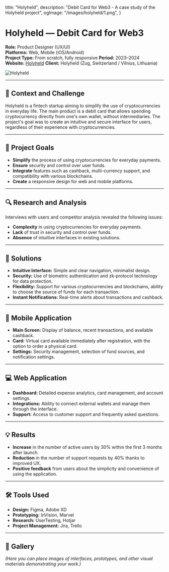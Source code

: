   title: "Holyheld",
  description: "Debit Card for Web3 - A case study of the Holyheld project",
  ogImage: "/images/holyheld/1.png",
}

# Holyheld — Debit Card for Web3

**Role:** Product Designer (UX/UI)  
**Platforms:** Web, Mobile (iOS/Android)  
**Project Type:** From scratch, fully responsive
**Period:** 2023–2024  
**Website:** [Holyheld](http://holyheld.com)
**Client:** Holyheld (Zug, Switzerland / Vilnius, Lithuania)


![Holyheld](/images/holyheld/1.png)

---

## 🧩 Context and Challenge

Holyheld is a fintech startup aiming to simplify the use of cryptocurrencies in everyday life. The main product is a debit card that allows spending cryptocurrency directly from one's own wallet, without intermediaries. The project's goal was to create an intuitive and secure interface for users, regardless of their experience with cryptocurrencies.

---

## 🎯 Project Goals

- **Simplify** the process of using cryptocurrencies for everyday payments.
- **Ensure** security and control over user funds.
- **Integrate** features such as cashback, multi-currency support, and compatibility with various blockchains.
- **Create** a responsive design for web and mobile platforms.

---

## 🔍 Research and Analysis

Interviews with users and competitor analysis revealed the following issues:

- **Complexity** in using cryptocurrencies for everyday payments.
- **Lack** of trust in security and control over funds.
- **Absence** of intuitive interfaces in existing solutions.

---

## 🧠 Solutions

- **Intuitive Interface:** Simple and clear navigation, minimalist design.
- **Security:** Use of biometric authentication and zk-protocol technology for data protection.
- **Flexibility:** Support for various cryptocurrencies and blockchains, ability to choose the source of funds for each transaction.
- **Instant Notifications:** Real-time alerts about transactions and cashback.

---

## 📱 Mobile Application

- **Main Screen:** Display of balance, recent transactions, and available cashback.
- **Card:** Virtual card available immediately after registration, with the option to order a physical card.
- **Settings:** Security management, selection of fund sources, and notification settings.

---

## 💻 Web Application

- **Dashboard:** Detailed expense analytics, card management, and account settings.
- **Integrations:** Ability to connect external wallets and manage them through the interface.
- **Support:** Access to customer support and frequently asked questions.

---

## 💡 Results

- **Increase** in the number of active users by 30% within the first 3 months after launch.
- **Reduction** in the number of support requests by 40% thanks to improved UX.
- **Positive feedback** from users about the simplicity and convenience of using the application.

---

## 🛠 Tools Used

- **Design:** Figma, Adobe XD
- **Prototyping:** InVision, Marvel
- **Research:** UserTesting, Hotjar
- **Project Management:** Jira, Trello

---

## 📸 Gallery

*(Here you can place images of interfaces, prototypes, and other visual materials demonstrating your work.)*


